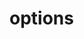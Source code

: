 # options


<ul className="grid grid-cols-1 md:grid-cols-2 lg:grid-cols-3 xl:grid-cols-4 gap-4 -ml-6">

<ReferenceCard
    title="chains"
    description="This command allows users to retrieve Options Chain by Expiry, which gives an overview of the bid, ask, and open..."
    url="/bot/reference/telegram/options/chains"
/>
<ReferenceCard
    title="equitypc"
    description="This command retrieves the Equity Put/Call Volume Ratio from market-harmonics.com. This ratio is used to measure..."
    url="/bot/reference/telegram/options/equitypc"
/>
<ReferenceCard
    title="gamma"
    description="This command allows the user to view the Options Gamma Levels for a particular stock. Options Gamma Levels are..."
    url="/bot/reference/telegram/options/gamma"
/>
<ReferenceCard
    title="highiv"
    description="This command retrieves the 15 highest IV30 equity stocks by 30 day Implied Volatility. The IV30 metric is a..."
    url="/bot/reference/telegram/options/highiv"
/>
<ReferenceCard
    title="hist"
    description="This command allows the user to retrieve the historical price of options for the given parameters of a ticker,..."
    url="/bot/reference/telegram/options/hist"
/>
<ReferenceCard
    title="indexpc"
    description="This command allows the user to retrieve the Index Put/Call Ratio for the market from market-harmonics.com. This..."
    url="/bot/reference/telegram/options/indexpc"
/>
<ReferenceCard
    title="itm"
    description="This command allows the user to retrieve a list of In-the-Money options for the stock ticker symbol sorted by..."
    url="/bot/reference/telegram/options/itm"
/>
<ReferenceCard
    title="iv"
    description="This command allows the user to quickly and easily retrieve various option information (volatility, IV rank,..."
    url="/bot/reference/telegram/options/iv"
/>
<ReferenceCard
    title="maxpain"
    description="This command retrieves the Max Pain on expiration date for a given stock. Max Pain is the strike price with the..."
    url="/bot/reference/telegram/options/maxpain"
/>
<ReferenceCard
    title="oi"
    description="This command allows the user to retrieve the Open Interest and Call/Put ratio for a given stock. Optionally, the..."
    url="/bot/reference/telegram/options/oi"
/>
<ReferenceCard
    title="oichart"
    description="This command allows users to retrieve a chart of Total Open Interest by Strike Price for the given ticker symbol...."
    url="/bot/reference/telegram/options/oichart"
/>
<ReferenceCard
    title="opstats"
    description="This command allows the user to quickly and easily retrieve various option information (volatility, IV rank,..."
    url="/bot/reference/telegram/options/opstats"
/>
<ReferenceCard
    title="smile"
    description="This command allows the user to retrieve the Options Volatility Smile for the given ticker and expiry. The..."
    url="/bot/reference/telegram/options/smile"
/>
<ReferenceCard
    title="topoi"
    description="This command allows the user to retrieve Top Open Interest among all stocks. This command queries the current..."
    url="/bot/reference/telegram/options/topoi"
/>
<ReferenceCard
    title="topoichange"
    description="This command allows the user to view the top 15 stocks with the highest OI Change. It will display the stock..."
    url="/bot/reference/telegram/options/topoichange"
/>
<ReferenceCard
    title="topstrikevol"
    description="This command allows the user to retrieve the top option strike by volume for a given security with the ability to..."
    url="/bot/reference/telegram/options/topstrikevol"
/>
<ReferenceCard
    title="topvol"
    description="This command allows the user to retrieve the Top 15 Highest stock options volumes by adding the call and put..."
    url="/bot/reference/telegram/options/topvol"
/>
<ReferenceCard
    title="topvoletf"
    description="This command allows the user to retrieve the Top 15 Highest ETF options volumes by adding the call and put volume..."
    url="/bot/reference/telegram/options/topvoletf"
/>
<ReferenceCard
    title="unu"
    description="This command allows a user to retrieve unusual options sorted by strike and expiration. It provides a list of the..."
    url="/bot/reference/telegram/options/unu"
/>
<ReferenceCard
    title="uoastock"
    description="This command allows the user to retrieve the 20-day average options volume by ticker. The volume is based on the..."
    url="/bot/reference/telegram/options/uoastock"
/>
<ReferenceCard
    title="vol"
    description="This command allows the user to retrieve a chart of Options Volume by Strike for a specified ticker. This data..."
    url="/bot/reference/telegram/options/vol"
/>
<ReferenceCard
    title="vsurf"
    description="This command allows the user to retrieve an options volatility surface for the ticker symbol. Specifically, it..."
    url="/bot/reference/telegram/options/vsurf"
/>
</ul>
